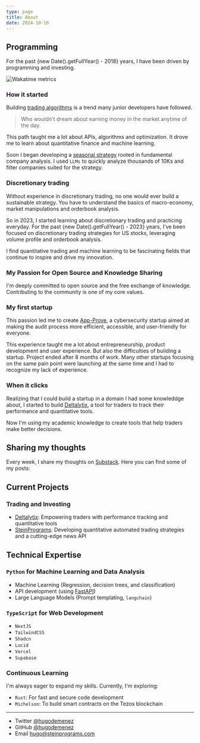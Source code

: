 ```yaml
---
type: page
title: About
date: 2024-10-16
---
```




## Programming

For the past <span>{new Date().getFullYear() - 2018}</span> years,
I have been driven by programming and investing.

<Image
  src="https://raw.githubusercontent.com/hugodemenez/hugodemenez/main/metrics.plugin.wakatime.svg"
  alt="Wakatime metrics"
  width={1125}
  height={750}
  loading="eager"
  className="next-image"
/>
### How it started

Building [trading algorithms](/posts/trading-algorithms) is a trend many junior developers have followed.
> Who wouldn't dream about earning money in the market anytime of the day.

This path taught me a lot about APIs, algorithms and optimization. It drove me to learn about quantitative finance and machine learning.

Soon I began developing a [seasonal strategy](/posts/seasonal-strategy)
rooted in fundamental company analysis. I used `LLMs` to quickly analyze thousands of 10Ks and filter companies suited for the strategy.

### Discretionary trading

Without experience in discretionary trading, no one would ever build a sustainable strategy.
You have to understand the basics of macro-economy, market manipulations and orderbook analysis.

So in 2023, I started learning about discretionary trading and practicing everyday.
For the past <span>{new Date().getFullYear() - 2023}</span> years, I've been focused on discretionary trading strategies for US stocks,
leveraging volume profile and orderbook analysis.

<YouTube code="CeWglVNpevk" title="My tesimony after 1 year of trading" />

I find quantitative trading and machine learning to be fascinating fields that continue to inspire and drive my innovation.

### My Passion for Open Source and Knowledge Sharing

I'm deeply committed to open source and the free exchange of knowledge.
Contributing to the community is one of my core values.


### My first startup

This passion led me to create [App-Prove](https://app-prove.com),
a cybersecurity startup aimed at making the audit process more efficient, accessible, and user-friendly for everyone.

This experience taught me a lot about entrepreneurship, product development and user experience.
But also the difficulties of building a startup. Project ended after 8 months of work. 
Many other startups focusing on the same pain point were launching at the same time and I had to recognize my lack of experience.

### When it clicks

Realizing that I could build a startup in a domain I had some knowleddge about, I started to build [Deltalytix](https://deltalytix.app),
a tool for traders to track their performance and quantitative tools.

Now I'm using my academic knowledge to create tools that help traders make better decisions.

## Sharing my thoughts

Every week, I share my thoughts on [Substack](https://substack.com/@hugodemenez).
Here you can find some of my posts:

<SubstackFeedWrapper />

## Current Projects 

### Trading and Investing

* [Deltalytix](https://deltalytix.app): Empowering traders with performance tracking and quantitative tools
* [SteinPrograms](https://steinprograms.com): Developing quantitative automated trading strategies and a cutting-edge news API

## Technical Expertise

### `Python` for Machine Learning and Data Analysis

* Machine Learning (Regression, decision trees, and classification)
* API development (using [FastAPI](https://fastapi.tiangolo.com))
* Large Language Models (Prompt templating, `langchain`)

### `TypeScript` for Web Development

* `NextJS`
* `TailwindCSS`
* `Shadcn`
* `Lucid`
* `Vercel`
* `Supabase`

### Continuous Learning

I'm always eager to expand my skills. Currently, I'm exploring:

* `Rust`: For fast and secure code development
* `Michelson`: To build smart contracts on the Tezos blockchain


---

- Twitter [@hugodemenez](https://twitter.com/hugodemenez)
- GitHub [@hugodemenez](https://github.com/hugodemenez)
- Email hugo@steinprograms.com
